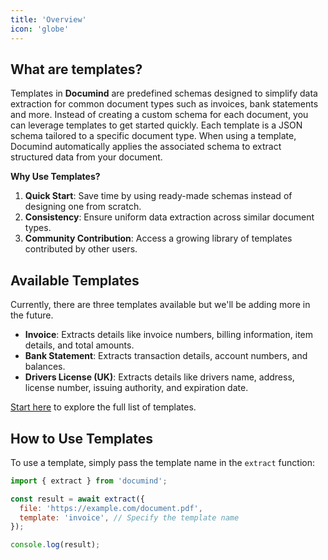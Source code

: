 ```yaml
---
title: 'Overview'
icon: 'globe'
---
```


## What are templates?

Templates in **Documind** are predefined schemas designed to simplify data extraction for common document types such as invoices, bank statements and more. Instead of creating a custom schema for each document, you can leverage templates to get started quickly.
Each template is a JSON schema tailored to a specific document type. When using a template, Documind automatically applies the associated schema to extract structured data from your document.

**Why Use Templates?**

1. **Quick Start**: Save time by using ready-made schemas instead of designing one from scratch.
2. **Consistency**: Ensure uniform data extraction across similar document types.
3. **Community Contribution**: Access a growing library of templates contributed by other users.

## Available Templates

Currently, there are three templates available but we'll be adding more in the future.

- **Invoice**: Extracts details like invoice numbers, billing information, item details, and total amounts.
- **Bank Statement**: Extracts transaction details, account numbers, and balances.
- **Drivers License (UK)**: Extracts details like drivers name, address, license number, issuing authority, and expiration date.

[Start here](templates/explore/bank-statements) to explore the full list of templates.


## How to Use Templates

To use a template, simply pass the template name in the `extract` function:

```javascript
import { extract } from 'documind';

const result = await extract({
  file: 'https://example.com/document.pdf',
  template: 'invoice', // Specify the template name
});

console.log(result);
```